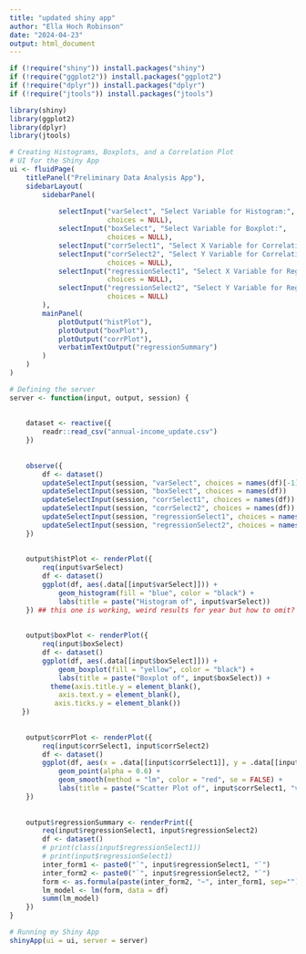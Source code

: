 ```yaml
---
title: "updated shiny app"
author: "Ella Hoch Robinson"
date: "2024-04-23"
output: html_document
---
```


```r
if (!require("shiny")) install.packages("shiny")
if (!require("ggplot2")) install.packages("ggplot2")
if (!require("dplyr")) install.packages("dplyr")
if (!require("jtools")) install.packages("jtools")

library(shiny)
library(ggplot2)
library(dplyr)
library(jtools)
```


```r
# Creating Histograms, Boxplots, and a Correlation Plot
# UI for the Shiny App
ui <- fluidPage(
    titlePanel("Preliminary Data Analysis App"),
    sidebarLayout(
        sidebarPanel(
            
            selectInput("varSelect", "Select Variable for Histogram:", 
                        choices = NULL), 
            selectInput("boxSelect", "Select Variable for Boxplot:", 
                        choices = NULL), 
            selectInput("corrSelect1", "Select X Variable for Correlation:",                                      choices = NULL),
            selectInput("corrSelect2", "Select Y Variable for Correlation:", 
                        choices = NULL),
            selectInput("regressionSelect1", "Select X Variable for Regression:", 
                        choices = NULL),
            selectInput("regressionSelect2", "Select Y Variable for Regression:", 
                        choices = NULL)
        ),
        mainPanel(
            plotOutput("histPlot"),
            plotOutput("boxPlot"),
            plotOutput("corrPlot"),
            verbatimTextOutput("regressionSummary")
        )
    )
)
```

```r
# Defining the server
server <- function(input, output, session) {
  
   
    dataset <- reactive({
        readr::read_csv("annual-income_update.csv")
    })
    
    
    observe({
        df <- dataset()
        updateSelectInput(session, "varSelect", choices = names(df)[-1])
        updateSelectInput(session, "boxSelect", choices = names(df))
        updateSelectInput(session, "corrSelect1", choices = names(df))
        updateSelectInput(session, "corrSelect2", choices = names(df))
        updateSelectInput(session, "regressionSelect1", choices = names(df))
        updateSelectInput(session, "regressionSelect2", choices = names(df))
    })
    
    
    output$histPlot <- renderPlot({
        req(input$varSelect)
        df <- dataset()
        ggplot(df, aes(.data[[input$varSelect]])) + 
            geom_histogram(fill = "blue", color = "black") +
            labs(title = paste("Histogram of", input$varSelect))
    }) ## this one is working, weird results for year but how to omit?
    
    
    output$boxPlot <- renderPlot({
        req(input$boxSelect)
        df <- dataset()
        ggplot(df, aes(.data[[input$boxSelect]])) + 
            geom_boxplot(fill = "yellow", color = "black") +
            labs(title = paste("Boxplot of", input$boxSelect)) +
          theme(axis.title.y = element_blank(),
            axis.text.y = element_blank(),
           axis.ticks.y = element_blank())
   })
    
    
    output$corrPlot <- renderPlot({
        req(input$corrSelect1, input$corrSelect2)
        df <- dataset()
        ggplot(df, aes(x = .data[[input$corrSelect1]], y = .data[[input$corrSelect2]])) +
            geom_point(alpha = 0.6) +
            geom_smooth(method = "lm", color = "red", se = FALSE) +
            labs(title = paste("Scatter Plot of", input$corrSelect1, "vs", input$corrSelect2))
    })
    
    
    output$regressionSummary <- renderPrint({
        req(input$regressionSelect1, input$regressionSelect2)
        df <- dataset()
        # print(class(input$regressionSelect1))
        # print(input$regressionSelect1)
        inter_form1 <- paste0("`", input$regressionSelect1, "`")
        inter_form2 <- paste0("`", input$regressionSelect2, "`")
        form <- as.formula(paste(inter_form2, "~", inter_form1, sep=""))
        lm_model <- lm(form, data = df)
        summ(lm_model)
    })
}
```

```r
# Running my Shiny App
shinyApp(ui = ui, server = server)
```
